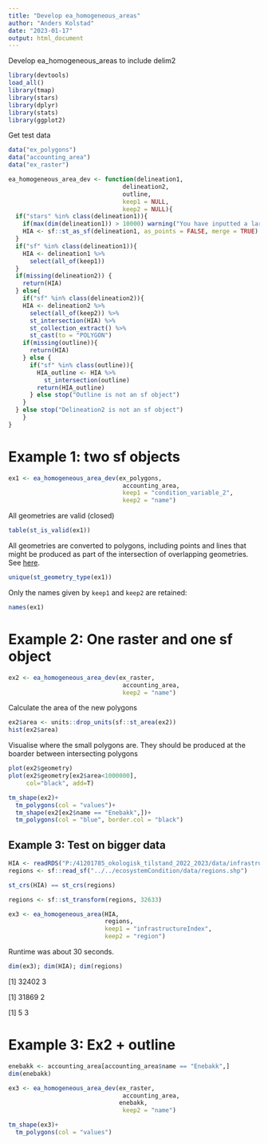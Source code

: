 ```yaml
---
title: "Develop ea_homogeneous_areas"
author: "Anders Kolstad"
date: "2023-01-17"
output: html_document
---
```


Develop ea_homogeneous_areas to include delim2

```r
library(devtools)
load_all()
library(tmap)
library(stars)
library(dplyr)
library(stats)
library(ggplot2)
```

Get test data

```r
data("ex_polygons")
data("accounting_area")
data("ex_raster")
```

```r
ea_homogeneous_area_dev <- function(delineation1,
                                delineation2,
                                outline,
                                keep1 = NULL,
                                keep2 = NULL){
  if("stars" %in% class(delineation1)){
    if(max(dim(delineation1)) > 10000) warning("You have inputted a large raster file. Vectorisation might take a long time.")
    HIA <- sf::st_as_sf(delineation1, as_points = FALSE, merge = TRUE)
  }
  if("sf" %in% class(delineation1)){
    HIA <- delineation1 %>%
      select(all_of(keep1))
  }
  if(missing(delineation2)) {
    return(HIA) 
  } else{
    if("sf" %in% class(delineation2)){
    HIA <- delineation2 %>%
      select(all_of(keep2)) %>%
      st_intersection(HIA) %>%
      st_collection_extract() %>%
      st_cast(to = "POLYGON")
    if(missing(outline)){
      return(HIA)
    } else {
      if("sf" %in% class(outline)){
        HIA_outline <- HIA %>%
          st_intersection(outline)
        return(HIA_outline)
      } else stop("Outline is not an sf object")
    }
  } else stop("Delineation2 is not an sf object")
    }
}
```

# Example 1: two sf objects

```r
ex1 <- ea_homogeneous_area_dev(ex_polygons,
                                accounting_area,
                                keep1 = "condition_variable_2",
                                keep2 = "name")
```

All geometries are valid (closed)

```r
table(st_is_valid(ex1))
```

All geometries are converted to polygons, including points and lines that might be produced as part of the intersection of overlapping geometries. See [here](https://github.com/r-spatial/sf/issues/1484).

```r
unique(st_geometry_type(ex1))
```

Only the names given by `keep1` and `keep2` are retained:

```r
names(ex1)
```

# Example 2: One raster and one sf object

```r
ex2 <- ea_homogeneous_area_dev(ex_raster,
                                accounting_area,
                                keep2 = "name")


```

Calculate the area of the new polygons

```r
ex2$area <- units::drop_units(sf::st_area(ex2))
hist(ex2$area)

```

Visualise where the small polygons are. They should be produced at the boarder between intersecting polygons

```r
plot(ex2$geometry)
plot(ex2$geometry[ex2$area<1000000],
     col="black", add=T)

```

```r
tm_shape(ex2)+
  tm_polygons(col = "values")+
  tm_shape(ex2[ex2$name == "Enebakk",])+
  tm_polygons(col = "blue", border.col = "black")

```

## Example 3: Test on bigger data

```r
HIA <- readRDS("P:/41201785_okologisk_tilstand_2022_2023/data/infrastrukturindeks/homogeneous_impact_areas.rds")
regions <- sf::read_sf("../../ecosystemCondition/data/regions.shp")
```

```r
st_crs(HIA) == st_crs(regions)
```

```r
regions <- sf::st_transform(regions, 32633) 
```

```r
ex3 <- ea_homogeneous_area(HIA,
                           regions,
                           keep1 = "infrastructureIndex",
                           keep2 = "region")
```

Runtime was about 30 seconds.

```r
dim(ex3); dim(HIA); dim(regions)
```

[1] 32402 3

[1] 31869 2

[1] 5 3


# Example 3: Ex2 + outline
```r
enebakk <- accounting_area[accounting_area$name == "Enebakk",]
dim(enebakk)
```


```r
ex3 <- ea_homogeneous_area_dev(ex_raster,
                                accounting_area,
                               enebakk,
                                keep2 = "name")
```

```r
tm_shape(ex3)+
  tm_polygons(col = "values")
```

